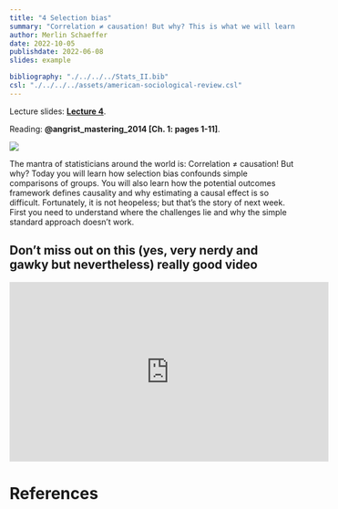 ```yaml
---
title: "4 Selection bias"
summary: "Correlation ≠ causation! But why? This is what we will learn this week."
author: Merlin Schaeffer
date: 2022-10-05
publishdate: 2022-06-08
slides: example

bibliography: "./../../../Stats_II.bib"
csl: "./../../../assets/american-sociological-review.csl"
---
```


Lecture slides: [**Lecture 4**](/Lectures/4-Selection-bias/4-Selection-bias.html).

Reading: **@angrist_mastering_2014[Ch. 1: pages 1-11]**.

![](https://miro.medium.com/max/1400/0*M_2Lt3gq2wUHeTrI)

The mantra of statisticians around the world is: Correlation ≠ causation! But why? Today you will learn how selection bias confounds simple comparisons of groups. You will also learn how the potential outcomes framework defines causality and why estimating a causal effect is so difficult. Fortunately, it is not heopeless; but that's the story of next week. First you need to understand where the challenges lie and why the simple standard approach doesn't work.

## Don't miss out on this (yes, very nerdy and gawky but nevertheless) really good video
<iframe width="560" height="315" src="https://www.youtube.com/embed/6YrIDhaUQOE" title="YouTube video player" frameborder="0" allow="accelerometer; autoplay; clipboard-write; encrypted-media; gyroscope; picture-in-picture" allowfullscreen></iframe>

# References

